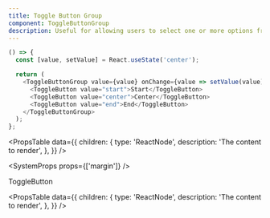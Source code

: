 ```yaml
---
title: Toggle Button Group
component: ToggleButtonGroup
description: Useful for allowing users to select one or more options from a set.
---
```


```js live removeFragment
() => {
  const [value, setValue] = React.useState('center');

  return (
    <ToggleButtonGroup value={value} onChange={value => setValue(value)}>
      <ToggleButton value="start">Start</ToggleButton>
      <ToggleButton value="center">Center</ToggleButton>
      <ToggleButton value="end">End</ToggleButton>
    </ToggleButtonGroup>
  );
};
```

<PropsTable
  data={{
    children: {
      type: 'ReactNode',
      description: 'The content to render',
    },
  }}
/>

<SystemProps props={['margin']} />

<Heading as="h2" size={4} fontWeight={500} mb={2} mt={6} lineHeight={4}>
  ToggleButton
</Heading>

<PropsTable
  data={{
    children: {
      type: 'ReactNode',
      description: 'The content to render',
    },
  }}
/>
